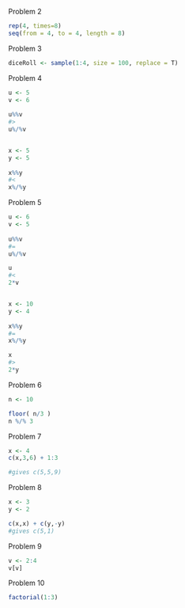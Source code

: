 Problem 2
```r
rep(4, times=8)
seq(from = 4, to = 4, length = 8)
```
Problem 3
```r
diceRoll <- sample(1:4, size = 100, replace = T)
```

Problem 4
```r
u <- 5
v <- 6
  
u%%v 
#> 
u%/%v


x <- 5
y <- 5 
  
x%%y 
#<
x%/%y

```
Problem 5
```r
u <- 6
v <- 5
  
u%%v 
#=
u%/%v

u 
#< 
2*v


x <- 10
y <- 4
  
x%%y 
#=
x%/%y

x 
#> 
2*y

```
Problem 6
```r
n <- 10

floor( n/3 ) 
n %/% 3
```
Problem 7
```r
x <- 4
c(x,3,6) + 1:3

#gives c(5,5,9)
```
Problem 8
```r
x <- 3
y <- 2

c(x,x) + c(y,-y) 
#gives c(5,1)
```
Problem 9
```r
v <- 2:4
v[v]

```
Problem 10
```r
factorial(1:3)
```
